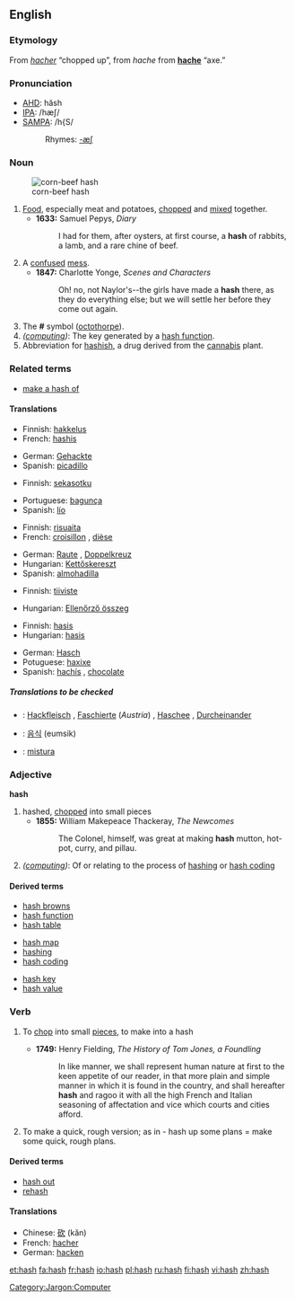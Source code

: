 {{wikipedia|dab=hash}}
==English==

===Etymology===
From {{F.}} ''[[hacher]]'' “chopped up”, from {{OF.}} ''hache'' from '''[[hache]]''' “axe.”

===Pronunciation===
*[[w:AHD|AHD]]: hăsh
*[[w:IPA|IPA]]: /hæʃ/
*[[w:SAMPA|SAMPA]]: /h{S/
*:Rhymes: [[Rhymes:English:-æʃ|-æʃ]]

===Noun===
{{en-noun|es}}
[[Image:Corn-beef-hash.jpg|thumb|corn-beef hash]]

# [[Food]], especially meat and potatoes, [[chop]]ped and [[mix]]ed together.
#*'''1633:''' Samuel Pepys, ''Diary''
#*:I had for them, after oysters, at first course, a '''hash''' of rabbits, a lamb, and a rare chine of beef.
# A [[confuse]]d [[mess]].
#*'''1847:''' Charlotte Yonge, ''Scenes and Characters''
#*:Oh! no, not Naylor's--the girls have made a '''hash''' there, as they do everything else; but we will settle her before they come out again.
# The '''#''' symbol ([[octothorpe]]).
# ''([[:Category:Jargon:Computer|computing]])'': The key generated by a [[hash function]].
# Abbreviation for [[hashish]], a drug derived from the [[cannabis]] plant.

===Related terms===
*[[make a hash of]]

====Translations====
{{rfc-level|Translations at L4+ not in L3 POS section (AutoFormat would have corrected level of Related terms)}}
{{trans-top|Food, especially meat and potatoes}}
*Finnish: [[hakkelus]]
*French: [[hashis]] {{m}}
{{trans-mid}}
*German: [[Gehackte]] {{n}}
*Spanish: [[picadillo]] {{m}}
{{trans-bottom}}

{{trans-top|A confused mess}}
*Finnish: [[sekasotku]]
{{trans-mid}}
*Portuguese: [[bagunça]] {{f}}
*Spanish: [[lío]] {{m}}
{{trans-bottom}}

{{trans-top|The '''#''' symbol}}
*Finnish: [[risuaita]]
*French: [[croisillon]] {{m}}, [[dièse]] {{m}}
{{trans-mid}}
*German: [[Raute]] {{f}}, [[Doppelkreuz]] {{n}}
*Hungarian: [[Kettőskereszt]]
*Spanish: [[almohadilla]] {{f}}
{{trans-bottom}}

{{trans-top|The key generated by a hash function}}
*Finnish: [[tiiviste]]
{{trans-mid}}
*Hungarian: [[Ellenőrző összeg]]
{{trans-bottom}}

{{trans-top|hashish}}
*Finnish: [[hasis]]
*Hungarian: [[hasis]]
{{trans-mid}}
*German: [[Hasch]] {{n}}
*Potuguese: [[haxixe]] {{m}}
*Spanish: [[hachís]] {{m}}, [[chocolate]] {{m}}
{{trans-bottom}}

=====Translations to be checked=====
{{checktrans}}
{{top}}
*{{ttbc|German}}: [[Hackfleisch]] {{n}}, [[Faschierte]] (''Austria'') {{n}}, [[Haschee]] {{n}}, [[Durcheinander]] {{n}}
*{{ttbc|Korean}}: [[음식]] (eumsik)
{{mid}}
*{{ttbc|Portuguese}}: [[mistura]] {{f}}
{{bottom}}

===Adjective===
'''hash'''

# hashed, [[chopped]] into small pieces
#*'''1855:''' William Makepeace Thackeray, ''The Newcomes''
#*:The Colonel, himself, was great at making '''hash''' mutton, hot-pot, curry, and pillau.
# ''([[:Category:Jargon:Computer|computing]])'': Of or relating to the process of [[hashing]] or [[hash coding]]

====Derived terms====
{{top3}}
*[[hash browns]]
*[[hash function]]
*[[hash table]]
{{mid3}}
*[[hash map]]
*[[hashing]]
*[[hash coding]]
{{mid3}}
*[[hash key]]
*[[hash value]]
{{bottom}}

===Verb===
{{en-verb|hash|es}}

# {{transitive}} To [[chop]] into small [[piece]]s, to make into a hash
#*'''1749:''' Henry Fielding, ''The History of Tom Jones, a Foundling''
#*:In like manner, we shall represent human nature at first to the keen appetite of our reader, in that more plain and simple manner in which it is found in the country, and shall hereafter '''hash''' and ragoo it with all the high French and Italian seasoning of affectation and vice which courts and cities afford.
# To make a quick, rough version; as in - hash up some plans = make some quick, rough plans.

====Derived terms====
*[[hash out]]
*[[rehash]]

====Translations====
{{trans-top|To make a quick, rough version}}
{{trans-mid}}
{{trans-bottom}}

{{checktrans}}
*Chinese: [[砍]] (kǎn)
*French: [[hacher]]
*German: [[hacken]]

[[Category:Jargon:Computer]]

[[et:hash]]
[[fa:hash]]
[[fr:hash]]
[[io:hash]]
[[pl:hash]]
[[ru:hash]]
[[fi:hash]]
[[vi:hash]]
[[zh:hash]]